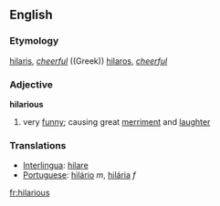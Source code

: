 ==English==
===Etymology===
{{L.}} [[hilaris]], ''[[cheerful]]''
((Greek)) [[hilaros]], ''[[cheerful]]''

===Adjective===
'''hilarious'''
# very [[funny]]; causing great [[merriment]] and [[laughter]]

===Translations===
*[[Interlingua]]: [[hilare]]
*[[Portuguese]]: [[hilário]] ''m'', [[hilária]] ''f''
[[fr:hilarious]]